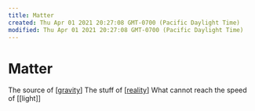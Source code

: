 ```yaml
---
title: Matter
created: Thu Apr 01 2021 20:27:08 GMT-0700 (Pacific Daylight Time)
modified: Thu Apr 01 2021 20:27:08 GMT-0700 (Pacific Daylight Time)
---
```


# Matter

The source of [[gravity]]
The stuff of [[reality]]
What cannot reach the speed of [[light]]

[//begin]: # "Autogenerated link references for markdown compatibility"
[gravity]: gravity "gravity"
[reality]: reality "Reality"
[//end]: # "Autogenerated link references"
